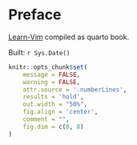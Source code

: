 # Preface {.unnumbered}


[Learn-Vim](https://github.com/iggredible/Learn-Vim) compiled as quarto book.

Built: `r Sys.Date()`

```r
knitr::opts_chunk$set(
	message = FALSE,
	warning = FALSE,
	attr.source = '.numberLines',
	results = 'hold',
	out.width = "50%",
	fig.align = 'center',
	comment = "",
	fig.dim = c(8, 8)
)
```
